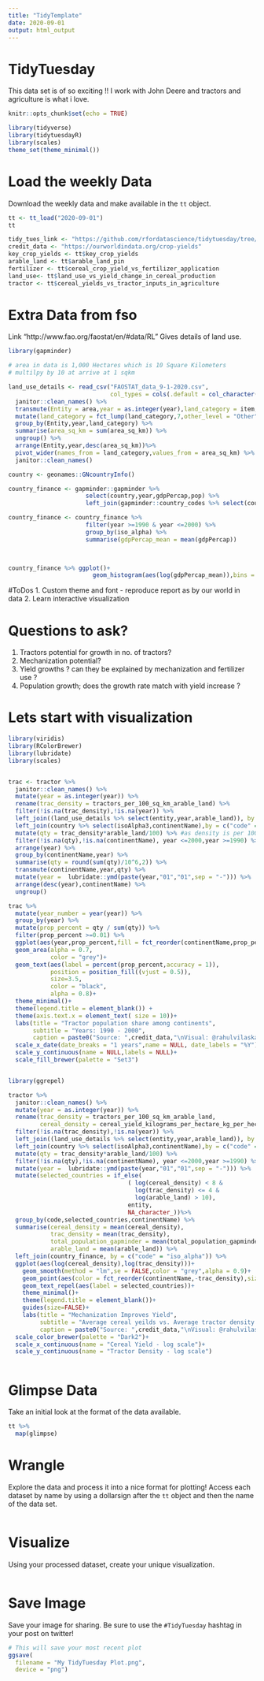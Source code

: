 ```yaml
---
title: "TidyTemplate"
date: 2020-09-01
output: html_output
---
```


# TidyTuesday
This data set is of so exciting !!
I work with John Deere and tractors and agriculture is what i love.


```r

knitr::opts_chunk$set(echo = TRUE)

library(tidyverse)
library(tidytuesdayR)
library(scales)
theme_set(theme_minimal())


```

# Load the weekly Data

Download the weekly data and make available in the `tt` object.

```r

tt <- tt_load("2020-09-01")
tt

tidy_tues_link <- "https://github.com/rfordatascience/tidytuesday/tree/master/data/2020/2020-09-01"
credit_data <- "https://ourworldindata.org/crop-yields"
key_crop_yields <- tt$key_crop_yields
arable_land <- tt$arable_land_pin
fertilizer <- tt$cereal_crop_yield_vs_fertilizer_application
land_use<- tt$land_use_vs_yield_change_in_cereal_production
tractor <- tt$cereal_yields_vs_tractor_inputs_in_agriculture

```

# Extra Data from fso 
Link "http://www.fao.org/faostat/en/#data/RL"
Gives details of land use.

```r

library(gapminder)

# area in data is 1,000 Hectares which is 10 Square Kilometers
# multilpy by 10 at arrive at 1 sqkm

land_use_details <- read_csv("FAOSTAT_data_9-1-2020.csv",
                             col_types = cols(.default = col_character())) %>%
  janitor::clean_names() %>% 
  transmute(Entity = area,year = as.integer(year),land_category = item,area_sq_km = as.double(value)*10) %>% 
  mutate(land_category = fct_lump(land_category,7,other_level = "Other")) %>% 
  group_by(Entity,year,land_category) %>%
  summarise(area_sq_km = sum(area_sq_km)) %>% 
  ungroup() %>%
  arrange(Entity,year,desc(area_sq_km))%>% 
  pivot_wider(names_from = land_category,values_from = area_sq_km) %>% 
  janitor::clean_names()

country <- geonames::GNcountryInfo()

country_finance <- gapminder::gapminder %>% 
                      select(country,year,gdpPercap,pop) %>% 
                      left_join(gapminder::country_codes %>% select(country,iso_alpha), by=c("country"))

country_finance <- country_finance %>% 
                      filter(year >=1990 & year <=2000) %>% 
                      group_by(iso_alpha) %>% 
                      summarise(gdpPercap_mean = mean(gdpPercap))
                      


country_finance %>% ggplot()+
                        geom_histogram(aes(log(gdpPercap_mean)),bins = 35)
```

#ToDos
1. Custom theme and font - reproduce report as by our world in data
2. Learn interactive visualization


# Questions to ask?

1. Tractors potential for growth in no. of tractors? 
2. Mechanization potential?
3. Yield growths ? can they be explained by mechanization and fertilizer use ?
4. Population growth; does the growth rate match with yield increase ?


# Lets start with visualization

```r
library(viridis)
library(RColorBrewer)
library(lubridate)
library(scales)


trac <- tractor %>%
  janitor::clean_names() %>% 
  mutate(year = as.integer(year)) %>% 
  rename(trac_density = tractors_per_100_sq_km_arable_land) %>% 
  filter(!is.na(trac_density),!is.na(year)) %>% 
  left_join((land_use_details %>% select(entity,year,arable_land)), by = c("entity","year")) %>% 
  left_join(country %>% select(isoAlpha3,continentName),by = c("code" = "isoAlpha3")) %>%
  mutate(qty = trac_density*arable_land/100) %>% #as density is per 100 sq km
  filter(!is.na(qty),!is.na(continentName), year <=2000,year >=1990) %>% 
  arrange(year) %>% 
  group_by(continentName,year) %>% 
  summarise(qty = round(sum(qty)/10^6,2)) %>%
  transmute(continentName,year,qty) %>%
  mutate(year =  lubridate::ymd(paste(year,"01","01",sep = "-"))) %>% 
  arrange(desc(year),continentName) %>% 
  ungroup()

trac %>%
  mutate(year_number = year(year)) %>% 
  group_by(year) %>% 
  mutate(prop_percent = qty / sum(qty)) %>%
  filter(prop_percent >=0.01) %>% 
  ggplot(aes(year,prop_percent,fill = fct_reorder(continentName,prop_percent)))+
  geom_area(alpha = 0.7,
            color = "grey")+
  geom_text(aes(label = percent(prop_percent,accuracy = 1)),
            position = position_fill((vjust = 0.5)),
            size=3.5,
            color = "black",
            alpha = 0.8)+
  theme_minimal()+
  theme(legend.title = element_blank()) +
  theme(axis.text.x = element_text( size = 10))+
  labs(title = "Tractor population share among continents",
       subtitle = "Years: 1990 - 2000",
       caption = paste0("Source: ",credit_data,"\nVisual: @rahulvilaskale"))+
  scale_x_date(date_breaks = "1 years",name = NULL, date_labels = "%Y")+
  scale_y_continuous(name = NULL,labels = NULL)+
  scale_fill_brewer(palette = "Set3")


```

```r

```


```r

library(ggrepel)

tractor %>%
  janitor::clean_names() %>% 
  mutate(year = as.integer(year)) %>% 
  rename(trac_density = tractors_per_100_sq_km_arable_land,
         cereal_density = cereal_yield_kilograms_per_hectare_kg_per_hectare) %>% 
  filter(!is.na(trac_density),!is.na(year)) %>% 
  left_join((land_use_details %>% select(entity,year,arable_land)), by = c("entity","year")) %>% 
  left_join(country %>% select(isoAlpha3,continentName),by = c("code" = "isoAlpha3")) %>%
  mutate(qty = trac_density*arable_land/100) %>% 
  filter(!is.na(qty),!is.na(continentName), year <=2000,year >=1990) %>% 
  mutate(year =  lubridate::ymd(paste(year,"01","01",sep = "-"))) %>% 
  mutate(selected_countries = if_else(
                                  ( log(cereal_density) < 8 &
                                    log(trac_density) <= 4 &
                                    log(arable_land) > 10),
                                  entity,
                                  NA_character_))%>%
  group_by(code,selected_countries,continentName) %>% 
  summarise(cereal_density = mean(cereal_density),
            trac_density = mean(trac_density),
            total_population_gapminder = mean(total_population_gapminder),
            arable_land = mean(arable_land)) %>% 
  left_join(country_finance, by = c("code" = "iso_alpha")) %>% 
  ggplot(aes(log(cereal_density),log(trac_density)))+
    geom_smooth(method = "lm",se = FALSE,color = "grey",alpha = 0.9)+
    geom_point(aes(color = fct_reorder(continentName,-trac_density),size = arable_land))+
    geom_text_repel(aes(label = selected_countries))+
    theme_minimal()+
    theme(legend.title = element_blank())+
    guides(size=FALSE)+
    labs(title = "Mechanization Improves Yield",
         subtitle = "Average cereal yeilds vs. Average tractor density. Larger dots - higher arable land.\nCountries with high mechanization potential are highlighted, (higher arable area but lower tractor desnsity and lower cereal yield.)",
         caption = paste0("Source: ",credit_data,"\nVisual: @rahulvilaskale"))+
  scale_color_brewer(palette = "Dark2")+
  scale_x_continuous(name = "Cereal Yield - log scale")+
  scale_y_continuous(name = "Tractor Density - log scale")



```


# Glimpse Data

Take an initial look at the format of the data available.

```r

tt %>% 
  map(glimpse)

```

# Wrangle

Explore the data and process it into a nice format for plotting! Access each dataset by name by using a dollarsign after the `tt` object and then the name of the data set.

```r



```


# Visualize

Using your processed dataset, create your unique visualization.

```r


  
```

# Save Image

Save your image for sharing. Be sure to use the `#TidyTuesday` hashtag in your post on twitter! 

```r

# This will save your most recent plot
ggsave(
  filename = "My TidyTuesday Plot.png",
  device = "png")

```
